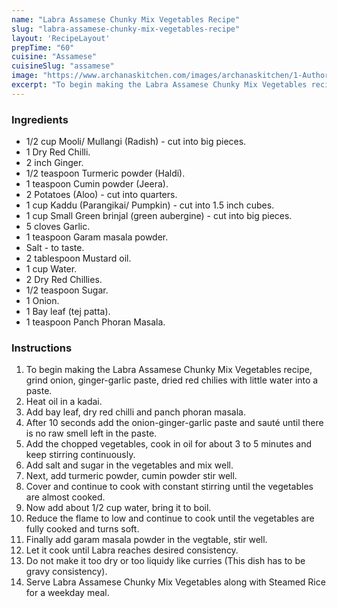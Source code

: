 ---
name: "Labra Assamese Chunky Mix Vegetables Recipe"
slug: "labra-assamese-chunky-mix-vegetables-recipe"
layout: 'RecipeLayout'
prepTime: "60"
cuisine: "Assamese"
cuisineSlug: "assamese"
image: "https://www.archanaskitchen.com/images/archanaskitchen/1-Author/jyothir/LabraAssamese_Chunky_Mix_Vegetables_side_dish.jpg"
excerpt: "To begin making the Labra Assamese Chunky Mix Vegetables recipe, grind onion, ginger-garlic paste, dried red chilies with little water into a paste"
---

### Ingredients

- 1/2 cup Mooli/ Mullangi (Radish) - cut into big pieces.
- 1 Dry Red Chilli.
- 2 inch Ginger.
- 1/2 teaspoon Turmeric powder (Haldi).
- 1 teaspoon Cumin powder (Jeera).
- 2 Potatoes (Aloo) - cut into quarters.
- 1 cup Kaddu (Parangikai/ Pumpkin) - cut into 1.5 inch cubes.
- 1 cup Small Green brinjal (green aubergine) - cut into big pieces.
- 5 cloves Garlic.
- 1 teaspoon Garam masala powder.
- Salt - to taste.
- 2 tablespoon Mustard oil.
- 1 cup Water.
- 2 Dry Red Chillies.
- 1/2 teaspoon Sugar.
- 1 Onion.
- 1 Bay leaf (tej patta).
- 1 teaspoon Panch Phoran Masala.

### Instructions

1. To begin making the Labra Assamese Chunky Mix Vegetables recipe, grind onion, ginger-garlic paste, dried red chilies with little water into a paste.
1. Heat oil in a kadai.
1. Add bay leaf, dry red chilli and panch phoran masala.
1. After 10 seconds add the onion-ginger-garlic paste and sauté until there is no raw smell left in the paste.
1. Add the chopped vegetables, cook in oil for about 3 to 5 minutes and keep stirring continuously.
1. Add salt and sugar in the vegetables and mix well.
1. Next, add turmeric powder, cumin powder stir well.
1. Cover and continue to cook with constant stirring until the vegetables are almost cooked.
1. Now add about 1/2 cup water, bring it to boil.
1. Reduce the flame to low and continue to cook until the vegetables are fully cooked and turns soft.
1. Finally add garam masala powder in the vegtable, stir well.
1. Let it cook until Labra reaches desired consistency.
1. Do not make it too dry or too liquidy like curries (This dish has to be gravy consistency).
1. Serve Labra Assamese Chunky Mix Vegetables along with Steamed Rice for a weekday meal.
